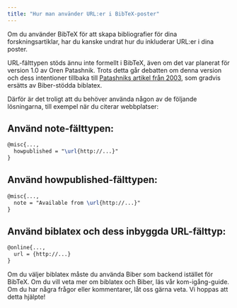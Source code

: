 ```yaml
---
title: "Hur man använder URL:er i BibTeX-poster"
---
```



Om du använder BibTeX för att skapa bibliografier för dina forskningsartiklar, har du kanske undrat hur du inkluderar URL:er i dina poster.

URL-fälttypen stöds ännu inte formellt i BibTeX, även om det var planerat för version 1.0 av Oren Patashnik. Trots detta går debatten om denna version och dess intentioner tillbaka till [Patashniks artikel från 2003](https://tug.org/TUGboat/tb24-1/patashnik.pdf), som gradvis ersätts av Biber-stödda biblatex.

Därför är det troligt att du behöver använda någon av de följande lösningarna, till exempel när du citerar webbplatser:

<CiteDrive />

## Använd note-fälttypen:

```latex
@misc{...,
  howpublished = "\url{http://...}"
}
```

## Använd howpublished-fälttypen:

```latex
@misc{...,
  note = "Available from \url{http://...}"
}
```

## Använd biblatex och dess inbyggda URL-fälttyp:

```latex
@online{...,
  url = {http://...}
}
```

Om du väljer biblatex måste du använda Biber som backend istället för BibTeX. Om du vill veta mer om biblatex och Biber, läs vår kom-igång-guide.
Om du har några frågor eller kommentarer, låt oss gärna veta. Vi hoppas att detta hjälpte!